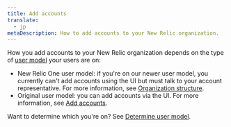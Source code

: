 ```yaml
---
title: Add accounts
translate:
  - jp
metaDescription: How to add accounts to your New Relic organization. 
---
```


How you add accounts to your New Relic organization depends on the type of [user model](/docs/accounts/original-accounts-billing/original-product-based-pricing/overview-changes-pricing-user-model/#user-models) your users are on: 

* New Relic One user model: if you're on our newer user model, you currently can't add accounts using the UI but must talk to your account representative. For more information, see [Organization structure](/docs/accounts/accounts-billing/account-structure/new-relic-account-structure). 
* Original user model: you can add accounts via the UI. For more information, see [Add accounts](/docs/accounts/original-accounts-billing/original-users-roles/parent-child-account-structure/#creating). 

Want to determine which you're on? See [Determine user model](/docs/accounts/original-accounts-billing/original-product-based-pricing/overview-changes-pricing-user-model/#determine-user-model).